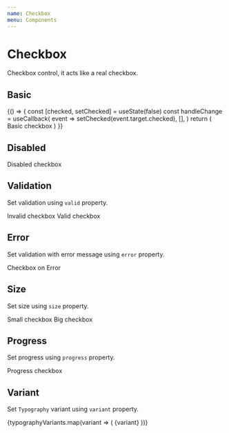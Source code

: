 ```yaml
---
name: Checkbox
menu: Components
---
```



# Checkbox

Checkbox control, it acts like a real checkbox.

## Basic

<Playground>
  {() => {
    const [checked, setChecked] = useState(false)
    const handleChange = useCallback(
      event => setChecked(event.target.checked),
      [],
    )
    return (
      <Checkbox checked={checked} onChange={handleChange}>
        Basic checkbox
      </Checkbox>
    )
  }}
</Playground>

## Disabled

<Playground>
  <Checkbox disabled>Disabled checkbox</Checkbox>
</Playground>

## Validation

Set validation using `valid` property.

<Playground>
  <Boxer my={1}>
    <Checkbox valid={false}>Invalid checkbox</Checkbox>
    <Checkbox valid={true}>Valid checkbox</Checkbox>
  </Boxer>
</Playground>

## Error

Set validation with error message using `error` property.

<Playground>
  <Boxer my={1}>
    <ErrorTransition error="An Error" Component={Checkbox}>
      Checkbox on Error
    </ErrorTransition>
  </Boxer>
</Playground>

## Size

Set size using `size` property.

<Playground>
  <Boxer my={1}>
    <Checkbox size={10}>Small checkbox</Checkbox>
    <Checkbox size={30}>Big checkbox</Checkbox>
  </Boxer>
</Playground>

## Progress

Set progress using `progress` property.

<Playground>
  <Boxer my={1}>
    <Checkbox progress>Progress checkbox</Checkbox>
  </Boxer>
</Playground>

## Variant

Set `Typography` variant using `variant` property.

<Playground>
  <Boxer my={1}>
    {typographyVariants.map(variant => (
      <Checkbox key={variant} variant={variant}>
        {variant}
      </Checkbox>
    ))}
  </Boxer>
</Playground>
